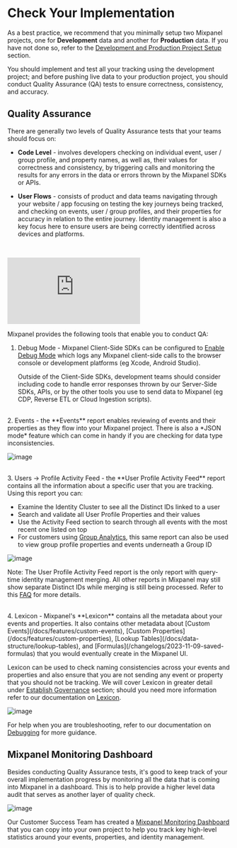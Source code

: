 # Check Your Implementation

As a best practice, we recommend that you minimally setup two Mixpanel projects, one for **Development** data and another for **Production** data. If you have not done so, refer to the [Development and Production Project Setup](/docs/tutorials/plan/setup#development-and-production-project-setup) section.

You should implement and test all your tracking using the development project; and before pushing live data to your production project, you should conduct Quality Assurance (QA) tests to ensure correctness, consistency, and accuracy.

## Quality Assurance

There are generally two levels of Quality Assurance tests that your teams should focus on:

- **Code Level** - involves developers checking on individual event, user / group profile, and property names, as well as, their values for correctness and consistency, by triggering calls and monitoring the results for any errors in the data or errors thrown by the Mixpanel SDKs or APIs.

- **User Flows** - consists of product and data teams navigating through your website / app focusing on testing the key journeys being tracked, and checking on events, user / group profiles, and their properties for accuracy in relation to the entire journey. Identity management is also a key focus here to ensure users are being correctly identified across devices and platforms.

<br />
<p style={{ position: 'relative', paddingBottom: '56.25%', height: 0, overflow: 'hidden' }}>
  <iframe src="https://www.youtube.com/embed/uYDEYHIUW4E?rel=0" title="How to QA and Audit Your Data" frameborder="0" webkitallowfullscreen="true" mozallowfullscreen="true" allowFullScreen style={{position: 'absolute', top: 0, left: 0, width: '100%', height: '100%'}}></iframe>
</p>

Mixpanel provides the following tools that enable you to conduct QA:

1. Debug Mode - Mixpanel Client-Side SDKs can be configured to [Enable Debug Mode](/docs/debugging/overview#enable-debug-mode) which logs any Mixpanel client-side calls to the browser console or development platforms (eg Xcode, Android Studio). 

   Outside of the Client-Side SDKs, development teams should consider including code to handle error responses thrown by our Server-Side SDKs, APIs, or by the other tools you use to send data to Mixpanel (eg CDP, Reverse ETL or Cloud Ingestion scripts).

<br />
2. Events - the **Events** report enables reviewing of events and their properties as they flow into your Mixpanel project. There is also a *JSON mode* feature which can come in handy if you are checking for data type inconsistencies.

   ![image](/tutorials/events-report.png "Events Report")

<br />
3. Users -> Profile Activity Feed - the **User Profile Activity Feed** report contains all the information about a specific user that you are tracking. Using this report you can:

   - Examine the Identity Cluster to see all the Distinct IDs linked to a user
   - Search and validate all User Profile Properties and their values
   - Use the Activity Feed section to search through all events with the most recent one listed on top
   - For customers using [Group Analytics](/docs/data-structure/advanced/group-analytics), this same report can also be used to view group profile properties and events underneath a Group ID

   ![image](/tutorials/profile-activity-feed.png "Profile Activity Feed")

   Note: The User Profile Activity Feed report is the only report with query-time identity management merging. All other reports in Mixpanel may still show separate Distinct IDs while merging is still being processed. Refer to this [FAQ](/docs/tracking-methods/id-management/identifying-users-simplified#faq) for more details.

<br />
4. Lexicon - Mixpanel's **Lexicon** contains all the metadata about your events and properties. It also contains other metadata about [Custom Events](/docs/features/custom-events), [Custom Properties](/docs/features/custom-properties), [Lookup Tables](/docs/data-structure/lookup-tables), and [Formulas](/changelogs/2023-11-09-saved-formulas) that you would eventually create in the Mixpanel UI.

   Lexicon can be used to check naming consistencies across your events and properties and also ensure that you are not sending any event or property that you should not be tracking. We will cover Lexicon in greater detail under [Establish Governance](/docs/tutorials/implement/establish-governance#lexicon-overview-and-data-clean-up) section; should you need more information refer to our documentation on [Lexicon](/docs/data-governance/lexicon).

   ![image](/tutorials/lexicon-events-properties.png "Lexicon Events and Properties")

For help when you are troubleshooting, refer to our documentation on [Debugging](https://docs.mixpanel.com/docs/debugging/overview) for more guidance.

## Mixpanel Monitoring Dashboard

Besides conducting Quality Assurance tests, it's good to keep track of your overall implementation progress by monitoring all the data that is coming into Mixpanel in a dashboard. This is to help provide a higher level data audit that serves as another layer of quality check.

![image](/tutorials/mixpanel-monitoring-dashboard.png "Mixpanel Monitoring Dashboard")

Our Customer Success Team has created a [Mixpanel Monitoring Dashboard](https://mixpanel.com/project/3018488/view/3536632/app/boards/#id=6350211) that you can copy into your own project to help you track key high-level statistics around your events, properties, and identity management.
